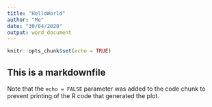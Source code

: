 ```yaml
---
title: "HelloWorld"
author: "Me"
date: "30/04/2020"
output: word_document
---
```


```r
knitr::opts_chunk$set(echo = TRUE)
```

## This is a markdownfile


Note that the `echo = FALSE` parameter was added to the code chunk to prevent printing of the R code that generated the plot.
